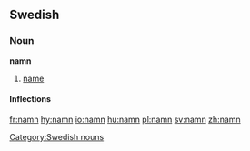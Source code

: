 ==Swedish==
===Noun===
'''namn''' 

# [[name]]

====Inflections====
{{sv-noun|gender=Neuter|namn|namnet|namn|namnen|namns|namnets|namns|namnens}}

[[Category:Swedish nouns]]

[[fr:namn]]
[[hy:namn]]
[[io:namn]]
[[hu:namn]]
[[pl:namn]]
[[sv:namn]]
[[zh:namn]]